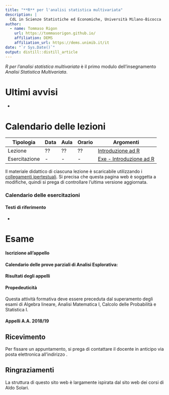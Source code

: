 ```yaml
---
title: "**R** per l'analisi statistica multivariata"
description: |
  CdL in Scienze Statistiche ed Economiche, Università Milano-Bicocca 
author:
  - name: Tommaso Rigon
    url: https://tommasorigon.github.io/
    affiliation: DEMS
    affiliation_url: https://dems.unimib.it/it
date: "`r Sys.Date()`"
output: distill::distill_article
---
```


_R per l'analisi statistica multivariata_ è il primo modulo dell'insegnamento _Analisi Statistica Multivariata_. 

# Ultimi avvisi

* 

# Calendario delle lezioni

| Tipologia | Data | Aula | Orario | Argomenti | 
|-|-|---|----|------|
| Lezione | ?? | ?? | ?? | [Introduzione ad R](slides/Unità_A.pdf) |
| Esercitazione | - | - | - | [Exe - Introduzione ad R](exe/es_A.html) |



Il materiale didattico di ciascuna lezione è scaricabile utilizzando i [collegamenti ipertestuali](). Si precisa che questa pagina web è soggetta a modifiche, quindi si prega di controllare l'ultima versione aggiornata.

### Calendario delle esercitazioni





#### Testi di riferimento

* 

# Esame


#### Iscrizione all'appello


#### Calendario delle prove parziali di Analisi Esplorativa:


#### Risultati degli appelli




#### Propedeuticità

Questa attività formativa deve essere preceduta dal superamento degli esami di Algebra lineare, Analisi Matematica I, Calcolo delle Probabilità e Statistica I. 

#### Appelli A.A. 2018/19


## Ricevimento {.appendix}

Per fissare un appuntamento, si prega di contattare il docente in anticipo via posta elettronica all'indirizzo . 

## Ringraziamenti {.appendix}

La struttura di questo sito web è largamente ispirata dal sito web dei corsi di Aldo Solari.





